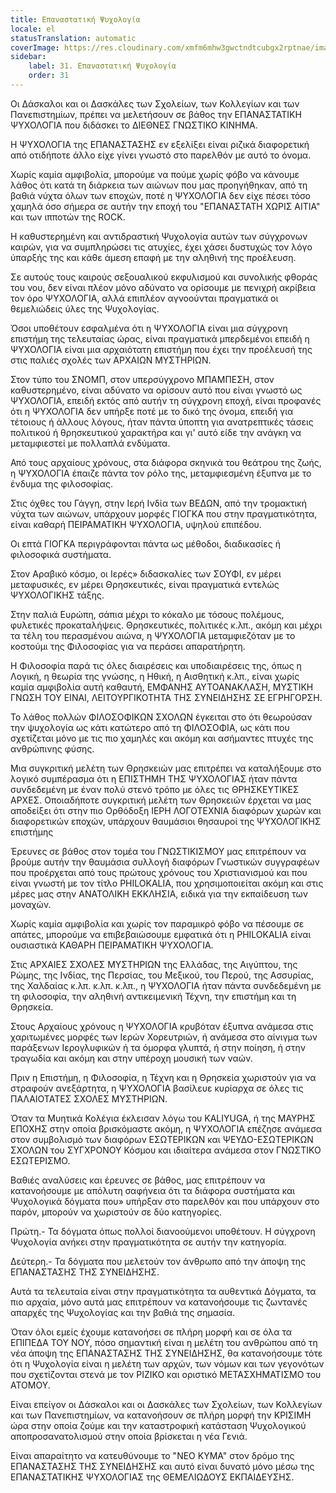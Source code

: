```yaml
---
title: Επαναστατική Ψυχολογία
locale: el
statusTranslation: automatic
coverImage: https://res.cloudinary.com/xmfm6mhw3gwctndtcubgx2rptnae/image/upload/v1740337243/small_cover_educacion_fundamental_a051170f1c.webp
sidebar:
    label: 31. Επαναστατική Ψυχολογία
    order: 31
---
```

Οι Δάσκαλοι και οι Δασκάλες των Σχολείων, των Κολλεγίων και των Πανεπιστημίων, πρέπει να μελετήσουν σε βάθος την ΕΠΑΝΑΣΤΑΤΙΚΗ ΨΥΧΟΛΟΓΙΑ που διδάσκει το ΔΙΕΘΝΕΣ ΓΝΩΣΤΙΚΟ ΚΙΝΗΜΑ.

Η ΨΥΧΟΛΟΓΙΑ της ΕΠΑΝΑΣΤΑΣΗΣ εν εξελίξει είναι ριζικά διαφορετική από οτιδήποτε άλλο είχε γίνει γνωστό στο παρελθόν με αυτό το όνομα.

Χωρίς καμία αμφιβολία, μπορούμε να πούμε χωρίς φόβο να κάνουμε λάθος ότι κατά τη διάρκεια των αιώνων που μας προηγήθηκαν, από τη βαθιά νύχτα όλων των εποχών, ποτέ η ΨΥΧΟΛΟΓΙΑ δεν είχε πέσει τόσο χαμηλά όσο σήμερα σε αυτήν την εποχή του "ΕΠΑΝΑΣΤΑΤΗ ΧΩΡΙΣ ΑΙΤΙΑ" και των ιπποτών της ROCK.

Η καθυστερημένη και αντιδραστική Ψυχολογία αυτών των σύγχρονων καιρών, για να συμπληρώσει τις ατυχίες, έχει χάσει δυστυχώς τον λόγο ύπαρξής της και κάθε άμεση επαφή με την αληθινή της προέλευση.

Σε αυτούς τους καιρούς σεξουαλικού εκφυλισμού και συνολικής φθοράς του νου, δεν είναι πλέον μόνο αδύνατο να ορίσουμε με πενιχρή ακρίβεια τον όρο ΨΥΧΟΛΟΓΙΑ, αλλά επιπλέον αγνοούνται πραγματικά οι θεμελιώδεις ύλες της Ψυχολογίας.

Όσοι υποθέτουν εσφαλμένα ότι η ΨΥΧΟΛΟΓΙΑ είναι μια σύγχρονη επιστήμη της τελευταίας ώρας, είναι πραγματικά μπερδεμένοι επειδή η ΨΥΧΟΛΟΓΙΑ είναι μια αρχαιότατη επιστήμη που έχει την προέλευσή της στις παλιές σχολές των ΑΡΧΑΙΩΝ ΜΥΣΤΗΡΙΩΝ.

Στον τύπο του ΣΝΟΜΠ, στον υπερσύγχρονο ΜΠΑΜΠΕΣΗ, στον καθυστερημένο, είναι αδύνατο να ορίσουν αυτό που είναι γνωστό ως ΨΥΧΟΛΟΓΙΑ, επειδή εκτός από αυτήν τη σύγχρονη εποχή, είναι προφανές ότι η ΨΥΧΟΛΟΓΙΑ δεν υπήρξε ποτέ με το δικό της όνομα, επειδή για τέτοιους ή άλλους λόγους, ήταν πάντα ύποπτη για ανατρεπτικές τάσεις πολιτικού ή θρησκευτικού χαρακτήρα και γι' αυτό είδε την ανάγκη να μεταμφιεστεί με πολλαπλά ενδύματα.

Από τους αρχαίους χρόνους, στα διάφορα σκηνικά του θεάτρου της ζωής, η ΨΥΧΟΛΟΓΙΑ έπαιζε πάντα τον ρόλο της, μεταμφιεσμένη έξυπνα με το ένδυμα της φιλοσοφίας.

Στις όχθες του Γάγγη, στην Ιερή Ινδία των ΒΕΔΩΝ, από την τρομακτική νύχτα των αιώνων, υπάρχουν μορφές ΓΙΟΓΚΑ που στην πραγματικότητα, είναι καθαρή ΠΕΙΡΑΜΑΤΙΚΗ ΨΥΧΟΛΟΓΙΑ, υψηλού επιπέδου.

Οι επτά ΓΙΟΓΚΑ περιγράφονται πάντα ως μέθοδοι, διαδικασίες ή φιλοσοφικά συστήματα.

Στον Αραβικό κόσμο, οι Ιερές» διδασκαλίες των ΣΟΥΦΙ, εν μέρει μεταφυσικές, εν μέρει Θρησκευτικές, είναι πραγματικά εντελώς ΨΥΧΟΛΟΓΙΚΗΣ τάξης.

Στην παλιά Ευρώπη, σάπια μέχρι το κόκαλο με τόσους πολέμους, φυλετικές προκαταλήψεις. Θρησκευτικές, πολιτικές κ.λπ., ακόμη και μέχρι τα τέλη του περασμένου αιώνα, η ΨΥΧΟΛΟΓΙΑ μεταμφιεζόταν με το κοστούμι της Φιλοσοφίας για να περάσει απαρατήρητη.

Η Φιλοσοφία παρά τις όλες διαιρέσεις και υποδιαιρέσεις της, όπως η Λογική, η θεωρία της γνώσης, η Ηθική, η Αισθητική κ.λπ., είναι χωρίς καμία αμφιβολία αυτή καθαυτή, ΕΜΦΑΝΗΣ ΑΥΤΟΑΝΑΚΛΑΣΗ, ΜΥΣΤΙΚΗ ΓΝΩΣΗ ΤΟΥ ΕΙΝΑΙ, ΛΕΙΤΟΥΡΓΙΚΟΤΗΤΑ ΤΗΣ ΣΥΝΕΙΔΗΣΗΣ ΣΕ ΕΓΡΗΓΟΡΣΗ.

Το λάθος πολλών ΦΙΛΟΣΟΦΙΚΩΝ ΣΧΟΛΩΝ έγκειται στο ότι θεωρούσαν την ψυχολογία ως κάτι κατώτερο από τη ΦΙΛΟΣΟΦΙΑ, ως κάτι που σχετίζεται μόνο με τις πιο χαμηλές και ακόμη και ασήμαντες πτυχές της ανθρώπινης φύσης.

Μια συγκριτική μελέτη των Θρησκειών μας επιτρέπει να καταλήξουμε στο λογικό συμπέρασμα ότι η ΕΠΙΣΤΗΜΗ ΤΗΣ ΨΥΧΟΛΟΓΙΑΣ ήταν πάντα συνδεδεμένη με έναν πολύ στενό τρόπο με όλες τις ΘΡΗΣΚΕΥΤΙΚΕΣ ΑΡΧΕΣ. Οποιαδήποτε συγκριτική μελέτη των Θρησκειών έρχεται να μας αποδείξει ότι στην πιο Ορθόδοξη ΙΕΡΗ ΛΟΓΟΤΕΧΝΙΑ διαφόρων χωρών και διαφορετικών εποχών, υπάρχουν θαυμάσιοι θησαυροί της ΨΥΧΟΛΟΓΙΚΗΣ επιστήμης

Έρευνες σε βάθος στον τομέα του ΓΝΩΣΤΙΚΙΣΜΟΥ μας επιτρέπουν να βρούμε αυτήν την θαυμάσια συλλογή διαφόρων Γνωστικών συγγραφέων που προέρχεται από τους πρώτους χρόνους του Χριστιανισμού και που είναι γνωστή με τον τίτλο PHILOKALIA, που χρησιμοποιείται ακόμη και στις μέρες μας στην ΑΝΑΤΟΛΙΚΗ ΕΚΚΛΗΣΙΑ, ειδικά για την εκπαίδευση των μοναχών.

Χωρίς καμία αμφιβολία και χωρίς τον παραμικρό φόβο να πέσουμε σε απάτες, μπορούμε να επιβεβαιώσουμε εμφατικά ότι η PHILOKALIA είναι ουσιαστικά ΚΑΘΑΡΗ ΠΕΙΡΑΜΑΤΙΚΗ ΨΥΧΟΛΟΓΙΑ.

Στις ΑΡΧΑΙΕΣ ΣΧΟΛΕΣ ΜΥΣΤΗΡΙΩΝ της Ελλάδας, της Αιγύπτου, της Ρώμης, της Ινδίας, της Περσίας, του Μεξικού, του Περού, της Ασσυρίας, της Χαλδαίας κ.λπ. κ.λπ. κ.λπ., η ΨΥΧΟΛΟΓΙΑ ήταν πάντα συνδεδεμένη με τη φιλοσοφία, την αληθινή αντικειμενική Τέχνη, την επιστήμη και τη Θρησκεία.

Στους Αρχαίους χρόνους η ΨΥΧΟΛΟΓΙΑ κρυβόταν έξυπνα ανάμεσα στις χαριτωμένες μορφές των Ιερών Χορευτριών, ή ανάμεσα στο αίνιγμα των παράξενων Ιερογλυφικών ή τα όμορφα γλυπτά, ή στην ποίηση, ή στην τραγωδία και ακόμη και στην υπέροχη μουσική των ναών.

Πριν η Επιστήμη, η Φιλοσοφία, η Τέχνη και η Θρησκεία χωριστούν για να στραφούν ανεξάρτητα, η ΨΥΧΟΛΟΓΙΑ βασίλευε κυρίαρχα σε όλες τις ΠΑΛΑΙΟΤΑΤΕΣ ΣΧΟΛΕΣ ΜΥΣΤΗΡΙΩΝ.

Όταν τα Μυητικά Κολέγια έκλεισαν λόγω του KALIYUGA, ή της ΜΑΥΡΗΣ ΕΠΟΧΗΣ στην οποία βρισκόμαστε ακόμη, η ΨΥΧΟΛΟΓΙΑ επέζησε ανάμεσα στον συμβολισμό των διαφόρων ΕΣΩΤΕΡΙΚΩΝ και ΨΕΥΔΟ-ΕΣΩΤΕΡΙΚΩΝ ΣΧΟΛΩΝ του ΣΥΓΧΡΟΝΟΥ Κόσμου και ιδιαίτερα ανάμεσα στον ΓΝΩΣΤΙΚΟ ΕΣΩΤΕΡΙΣΜΟ.

Βαθιές αναλύσεις και έρευνες σε βάθος, μας επιτρέπουν να κατανοήσουμε με απόλυτη σαφήνεια ότι τα διάφορα συστήματα και Ψυχολογικά δόγματα που» υπήρξαν στο παρελθόν και που υπάρχουν στο παρόν, μπορούν να χωριστούν σε δύο κατηγορίες.

Πρώτη.- Τα δόγματα όπως πολλοί διανοούμενοι υποθέτουν. Η σύγχρονη Ψυχολογία ανήκει στην πραγματικότητα σε αυτήν την κατηγορία.

Δεύτερη.- Τα δόγματα που μελετούν τον άνθρωπο από την άποψη της ΕΠΑΝΑΣΤΑΣΗΣ ΤΗΣ ΣΥΝΕΙΔΗΣΗΣ.

Αυτά τα τελευταία είναι στην πραγματικότητα τα αυθεντικά Δόγματα, τα πιο αρχαία, μόνο αυτά μας επιτρέπουν να κατανοήσουμε τις ζωντανές απαρχές της Ψυχολογίας και την βαθιά της σημασία.

Όταν όλοι εμείς έχουμε κατανοήσει σε πλήρη μορφή και σε όλα τα ΕΠΙΠΕΔΑ ΤΟΥ ΝΟΥ, πόσο σημαντική είναι η μελέτη του ανθρώπου από τη νέα άποψη της ΕΠΑΝΑΣΤΑΣΗΣ ΤΗΣ ΣΥΝΕΙΔΗΣΗΣ, θα κατανοήσουμε τότε ότι η Ψυχολογία είναι η μελέτη των αρχών, των νόμων και των γεγονότων που σχετίζονται στενά με τον ΡΙΖΙΚΟ και οριστικό ΜΕΤΑΣΧΗΜΑΤΙΣΜΟ του ΑΤΟΜΟΥ.

Είναι επείγον οι Δάσκαλοι και οι Δασκάλες των Σχολείων, των Κολλεγίων και των Πανεπιστημίων, να κατανοήσουν σε πλήρη μορφή την ΚΡΙΣΙΜΗ ώρα στην οποία ζούμε και την καταστροφική κατάσταση Ψυχολογικού αποπροσανατολισμού στην οποία βρίσκεται η νέα Γενιά.

Είναι απαραίτητο να κατευθύνουμε το "ΝΕΟ ΚΥΜΑ" στον δρόμο της ΕΠΑΝΑΣΤΑΣΗΣ ΤΗΣ ΣΥΝΕΙΔΗΣΗΣ και αυτό είναι δυνατό μόνο μέσω της ΕΠΑΝΑΣΤΑΤΙΚΗΣ ΨΥΧΟΛΟΓΙΑΣ της ΘΕΜΕΛΙΩΔΟΥΣ ΕΚΠΑΙΔΕΥΣΗΣ.

